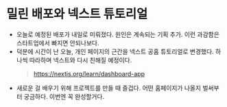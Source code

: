 # 밀린 배포와 넥스트 튜토리얼

- 오늘로 예정된 배포가 내일로 미뤄졌다. 원인은 계속되는 기획 추가. 이런 과감함은 스타트업에서 빠지면 안되나보다.
- 덕분에 시간이 난 오늘, 개인 페이지의 근간을 넥스트 공홈 튜토리얼로 변경했다. 하나씩 따라하며 넥스트와 다시 친해질 예정이다.
  > https://nextjs.org/learn/dashboard-app
- 새로운 걸 배우기 위해 프로젝트를 만들 때 즐겁다. 어떤 홈페이지가 나올지 벌써부터 궁금하다. 이번엔 꼭 완성할거다.
